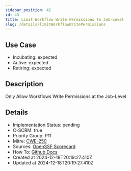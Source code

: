```yaml
---
sidebar_position: 42
id: 43
title: Limit Workflow Write Permissions to Job-Level
slug: /details/limitWorkflowWritePermissions
---
```


## Use Case
<!-- LEVELS:START -->
- Incubating: expected
- Active: expected
- Retiring: expected
<!-- LEVELS:END -->

<!-- DESCRIPTION:START -->
## Description
Only Allow Workflows Write Permissions at the Job-Level
<!-- DESCRIPTION:END -->

<!-- DETAILS:START -->
## Details
- Implementation Status: pending
- C-SCRM: true
- Priority Group: P11
- Mitre: [CWE-250](https://cwe.mitre.org/data/definitions/250.html)
- Sources: [OpenSSF Scorecard](https://github.com/ossf/scorecard/blob/main/docs/checks.md#token-permissions)
- How To: [Github Docs](https://docs.github.com/en/actions/using-workflows/workflow-syntax-for-github-actions#permissions)
- Created at 2024-12-18T20:19:27.410Z
- Updated at 2024-12-18T20:19:27.410Z
<!-- DETAILS:END -->
